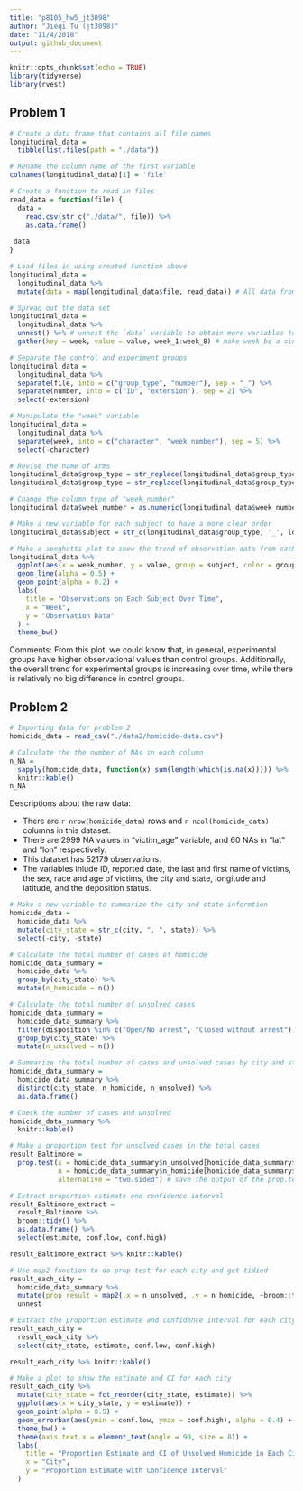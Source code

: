 ```yaml
---
title: "p8105_hw5_jt3098"
author: "Jieqi Tu (jt3098)"
date: "11/4/2018"
output: github_document
---
```


```r
knitr::opts_chunk$set(echo = TRUE)
library(tidyverse)
library(rvest)
```

## Problem 1
```r
# Create a data frame that contains all file names
longitudinal_data = 
  tibble(list.files(path = "./data"))

# Rename the column name of the first variable
colnames(longitudinal_data)[1] = 'file'
```

```r
# Create a function to read in files
read_data = function(file) {
  data = 
    read.csv(str_c("./data/", file)) %>%
    as.data.frame()
  
 data
}

# Load files in using created function above
longitudinal_data =
  longitudinal_data %>%
  mutate(data = map(longitudinal_data$file, read_data)) # All data from one file are nested in one variable called "data"
```

```r
# Spread out the data set
longitudinal_data = 
  longitudinal_data %>%
  unnest() %>% # unnest the `data` variable to obtain more variables to store the data
  gather(key = week, value = value, week_1:week_8) # make week be a single variable

# Separate the control and experiment groups
longitudinal_data = 
  longitudinal_data %>%
  separate(file, into = c("group_type", "number"), sep = "_") %>%
  separate(number, into = c("ID", "extension"), sep = 2) %>%
  select(-extension)

# Manipulate the "week" variable
longitudinal_data = 
  longitudinal_data %>%
  separate(week, into = c("character", "week_number"), sep = 5) %>%
  select(-character)

# Revise the name of arms
longitudinal_data$group_type = str_replace(longitudinal_data$group_type, "con", "control")
longitudinal_data$group_type = str_replace(longitudinal_data$group_type, "exp", "experimental")

# Change the column type of "week_number"
longitudinal_data$week_number = as.numeric(longitudinal_data$week_number)
```

```r
# Make a new variable for each subject to have a more clear order
longitudinal_data$subject = str_c(longitudinal_data$group_type, '_', longitudinal_data$ID)

# Make a speghetti plot to show the trend of observation data from each arm
longitudinal_data %>%
  ggplot(aes(x = week_number, y = value, group = subject, color = group_type)) +
  geom_line(alpha = 0.5) + 
  geom_point(alpha = 0.2) +
  labs(
    title = "Observations on Each Subject Over Time",
    x = "Week",
    y = "Observation Data"
  ) +
  theme_bw()
```

Comments:
From this plot, we could know that, in general, experimental groups have higher observational values than control groups. Additionally, the overall trend for experimental groups is increasing over time, while there is relatively no big difference in control groups.

## Problem 2
```r
# Importing data for problem 2
homicide_data = read_csv("./data2/homicide-data.csv")
```

```r
# Calculate the the number of NAs in each column 
n_NA = 
  sapply(homicide_data, function(x) sum(length(which(is.na(x))))) %>%
  knitr::kable()
n_NA
```

Descriptions about the raw data:

* There are `r nrow(homicide_data)` rows and `r ncol(homicide_data)` columns in this dataset.
* There are 2999 NA values in "victim_age" variable, and 60 NAs in "lat" and "lon" respectively.
* This dataset has 52179 observations.
* The variables inlude ID, reported date, the last and first name of victims, the sex, race and age of victims, the city and state, longitude and latitude, and the deposition status.

```r
# Make a new variable to summarize the city and state informtion
homicide_data = 
  homicide_data %>%
  mutate(city_state = str_c(city, ", ", state)) %>%
  select(-city, -state)
```

```r
# Calculate the total number of cases of homicide
homicide_data_summary = 
  homicide_data %>%
  group_by(city_state) %>%
  mutate(n_homicide = n())

# Calculate the total number of unsolved cases
homicide_data_summary = 
  homicide_data_summary %>%
  filter(disposition %in% c("Open/No arrest", "Closed without arrest")) %>%
  group_by(city_state) %>%
  mutate(n_unsolved = n())

# Summarize the total number of cases and unsolved cases by city and state
homicide_data_summary = 
  homicide_data_summary %>%
  distinct(city_state, n_homicide, n_unsolved) %>%
  as.data.frame()

# Check the number of cases and unsolved
homicide_data_summary %>% 
  knitr::kable()
```

```r
# Make a proportion test for unsolved cases in the total cases
result_Baltimore = 
  prop.test(x = homicide_data_summary$n_unsolved[homicide_data_summary$city_state == "Baltimore, MD"],
            n = homicide_data_summary$n_homicide[homicide_data_summary$city_state == "Baltimore, MD"],
            alternative = "two.sided") # save the output of the prop.test as an R object

# Extract proportion estimate and confidence interval
result_Baltimore_extract = 
  result_Baltimore %>%
  broom::tidy() %>%
  as.data.frame() %>%
  select(estimate, conf.low, conf.high)

result_Baltimore_extract %>% knitr::kable()
```

```r
# Use map2 function to do prop test for each city and get tidied
result_each_city = 
  homicide_data_summary %>%
  mutate(prop_result = map2(.x = n_unsolved, .y = n_homicide, ~broom::tidy(prop.test(.x, .y)))) %>%
  unnest

# Extract the proportion estimate and confidence interval for each city
result_each_city = 
  result_each_city %>%
  select(city_state, estimate, conf.low, conf.high)

result_each_city %>% knitr::kable()
```

```r
# Make a plot to show the estimate and CI for each city
result_each_city %>%
  mutate(city_state = fct_reorder(city_state, estimate)) %>%
  ggplot(aes(x = city_state, y = estimate)) +
  geom_point(alpha = 0.5) +
  geom_errorbar(aes(ymin = conf.low, ymax = conf.high), alpha = 0.4) +
  theme_bw() +
  theme(axis.text.x = element_text(angle = 90, size = 8)) +
  labs(
    title = "Proportion Estimate and CI of Unsolved Homicide in Each City",
    x = "City",
    y = "Proportion Estimate with Confidence Interval"
  ) 
```

